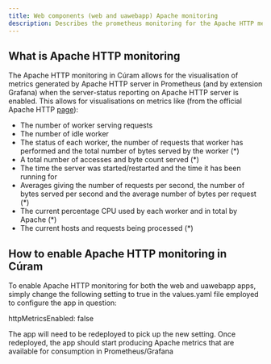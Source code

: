 ```yaml
---
title: Web components (web and uawebapp) Apache monitoring
description: Describes the prometheus monitoring for the Apache HTTP metrics generated by web and uawebpp apps
---
```


## What is Apache HTTP monitoring

The Apache HTTP monitoring in Cúram allows for the visualisation of metrics generated by Apache HTTP server in Prometheus (and by extension Grafana) when the server-status reporting on Apache
HTTP server is enabled. This allows for visualisations on metrics like (from the official Apache HTTP [page](https://httpd.apache.org/docs/2.0/mod/mod_status.html)):

* The number of worker serving requests
* The number of idle worker
* The status of each worker, the number of requests that worker has performed and the total number of bytes served by the worker (*)
* A total number of accesses and byte count served (*)
* The time the server was started/restarted and the time it has been running for
* Averages giving the number of requests per second, the number of bytes served per second and the average number of bytes per request (*)
* The current percentage CPU used by each worker and in total by Apache (*)
* The current hosts and requests being processed (*)

## How to enable Apache HTTP monitoring in Cúram

To enable Apache HTTP monitoring for both the web and uawebapp apps, simply change the following setting to true in the values.yaml file employed to configure the app
in question:

httpMetricsEnabled: false

The app will need to be redeployed to pick up the new setting. Once redeployed, the app should start producing Apache metrics that are available for consumption in
Prometheus/Grafana
